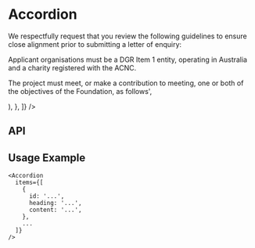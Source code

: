 
<Meta title="Accordion" component={Accordion} decorators={[withKnobs]} />

# Accordion

<Preview>
  <Story name="Base component">
    <Accordion
      items={[
        {
          id: '1',
          heading: 'What are the granting programs available for application?',
          content:
            'The Aesop Foundation will consider support for organisations working in Australia. While the majority of our grants are awarded to organisations that are invited to apply, we remain open to hearing new ideas from potential partners. If you believe your organisation’s project meets the objectives and guidelines of the Foundation we warmly invite you to submit a letter of enquiry.',
        },
        {
          id: '2',
          heading: 'What organisations are considered for applications?',
          content:
            'The Aesop Foundation supports its partners through two granting programs. The Companion Grants program provides up to AUD30,000, usually for a single year. The Partnerships Grants program provides between AUD100,000-300,000 per year for up to five years.',
        },
        {
          id: '3',
          heading: 'What are the guidelines for an application?',
          content: (
            <React.Fragment>
              <p>
                We respectfully request that you review the following guidelines
                to ensure close alignment prior to submitting a letter of
                enquiry:
              </p>
              <p>
                Applicant organisations must be a DGR Item 1 entity, operating
                in Australia and a charity registered with the ACNC.
              </p>
              <p>
                The project must meet, or make a contribution to meeting, one or
                both of the objectives of the Foundation, as follows',
              </p>
            </React.Fragment>
          ),
        },
      ]}
    />
  </Story>
</Preview>

## API

<Props of={Accordion} />

## Usage Example

```
<Accordion
  items={[
    {
      id: '...',
      heading: '...',
      content: '...',
    },
    ...
  ]}
/>

```
